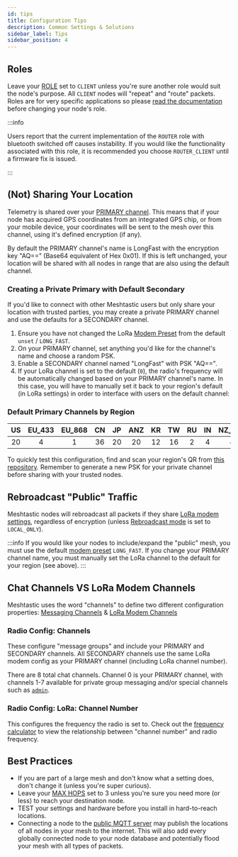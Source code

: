 ```yaml
---
id: tips
title: Configuration Tips
description: Common Settings & Solutions
sidebar_label: Tips
sidebar_position: 4
---
```


## Roles

Leave your [ROLE](/docs/configuration/radio/device#role) set to `CLIENT` unless you're sure another role would suit the node's purpose.  All `CLIENT` nodes will "repeat" and "route" packets.  Roles are for very specific applications so please [read the documentation](/docs/configuration/radio/device#role) before changing your node's role.

:::info

Users report that the current implementation of the `ROUTER` role with bluetooth switched off causes instability.  If you would like the functionality associated with this role, it is recommended you choose `ROUTER_CLIENT` until a firmware fix is issued.

:::

## (Not) Sharing Your Location

Telemetry is shared over your [PRIMARY channel](/docs/configuration/radio/channels#role).  This means that if your node has acquired GPS coordinates from an integrated GPS chip, or from your mobile device, your coordinates will be sent to the mesh over this channel, using it's defined encryption (if any).

By default the PRIMARY channel's name is LongFast with the encryption key "AQ==" (Base64 equivalent of Hex 0x01).  If this is left unchanged, your location will be shared with all nodes in range that are also using the default channel.

### Creating a Private Primary with Default Secondary

If you'd like to connect with other Meshtastic users but only share your location with trusted parties, you may create a private PRIMARY channel and use the defaults for a SECONDARY channel.

1. Ensure you have not changed the LoRa [Modem Preset](/docs/configuration/radio/lora#modem-preset) from the default `unset` / `LONG_FAST`.
2. On your PRIMARY channel, set anything you'd like for the channel's name and choose a random PSK.
3. Enable a SECONDARY channel named "LongFast" with PSK "AQ==".
4. If your LoRa channel is set to the default (`0`), the radio's frequency will be automatically changed based on your PRIMARY channel's name. In this case, you will have to manually set it back to your region's default (in LoRa settings) in order to interface with users on the default channel:

### Default Primary Channels by Region

| US | EU_433 | EU_868 | CN | JP | ANZ | KR | TW | RU | IN | NZ_865 | TH | UA_433 | UA_868 | MY_433 | MY_919 | SG_923 | LORA_24 |
|:--:|:------:|:------:|:--:|:--:|:---:|:--:|:--:|:--:|:--:|:------:|:--:|:------:|:------:|:------:|:------:|:------:|:-------:|
| 20 |   4    |   1    | 36 | 20 | 20  | 12 | 16 | 2  | 4  |   4    | 16 |   6    |   2    |   4    |   16   |   4    |    6    |

To quickly test this configuration, find and scan your region's QR from [this repository](https://github.com/meshtastic/meshtastic/tree/master/static/img/configuration/qr-private-primary-example/). Remember to generate a new PSK for your private channel before sharing with your trusted nodes.

## Rebroadcast "Public" Traffic

Meshtastic nodes will rebroadcast all packets if they share [LoRa modem settings](/docs/configuration/radio/lora#lora-config-values), regardless of encryption (unless [Rebroadcast mode](/docs/configuration/radio/device#rebroadcast-mode) is set to `LOCAL_ONLY`).

:::info
 If you would like your nodes to include/expand the "public" mesh, you must use the default [modem preset](/docs/configuration/radio/lora#modem-preset) `LONG_FAST`.  If you change your PRIMARY channel name, you must manually set the LoRa channel to the default for your region (see above).
:::

## Chat Channels VS LoRa Modem Channels

Meshtastic uses the word "channels" to define two different configuration properties: [Messaging Channels](/docs/configuration/radio/channels) & [LoRa Modem Channels](/docs/configuration/radio/lora#channel-number)

### Radio Config: Channels

These configure "message groups" and include your PRIMARY and SECONDARY channels.  All SECONDARY channels use the same LoRa modem config as your PRIMARY channel (including LoRa channel number).

There are 8 total chat channels.  Channel 0 is your PRIMARY channel, with channels 1-7 available for private group messaging and/or special channels such as [`admin`](/docs/configuration/remote-admin).

### Radio Config: LoRa: Channel Number

This configures the frequency the radio is set to.  Check out the [frequency calculator](/docs/overview/radio-settings#channel-frequency-calculator) to view the relationship between "channel number" and radio frequency.

## Best Practices
- If you are part of a large mesh and don't know what a setting does, don't change it (unless you're super curious).
- Leave your [MAX HOPS](/docs/configuration/radio/lora#max-hops) set to 3 unless you're sure you need more (or less) to reach your destination node.
- TEST your settings and hardware before you install in hard-to-reach locations.
- Connecting a node to the [public MQTT server](/docs/configuration/module/mqtt#connect-to-the-default-public-server) may publish the locations of all nodes in your mesh to the internet.  This will also add every globally connected node to your node database and potentially flood your mesh with all types of packets.

